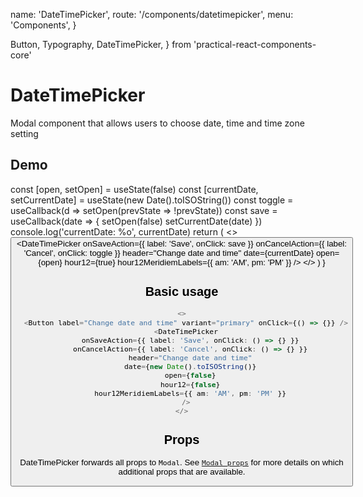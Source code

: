   name: 'DateTimePicker',
  route: '/components/datetimepicker',
  menu: 'Components',
}


  Button,
  Typography,
  DateTimePicker,
} from 'practical-react-components-core'

# DateTimePicker

Modal component that allows users to choose
date, time and time zone setting

## Demo

  const [open, setOpen] = useState(false)
  const [currentDate, setCurrentDate] = useState(new Date().toISOString())
  const toggle = useCallback(d => setOpen(prevState => !prevState))
  const save = useCallback(date => {
    setOpen(false)
    setCurrentDate(date)
  })
  console.log('currentDate: %o', currentDate)
  return (
    <>
      <Button label="Change date and time" variant="primary" onClick={toggle} />
      <DateTimePicker
        onSaveAction={{ label: 'Save', onClick: save }}
        onCancelAction={{ label: 'Cancel', onClick: toggle }}
        header="Change date and time"
        date={currentDate}
        open={open}
        hour12={true}
        hour12MeridiemLabels={{ am: 'AM', pm: 'PM' }}
      />
    </>
  )
}

<DemoComponent />

## Basic usage

```typescript type="live"
<>
  <Button label="Change date and time" variant="primary" onClick={() => {}} />
  <DateTimePicker
    onSaveAction={{ label: 'Save', onClick: () => {} }}
    onCancelAction={{ label: 'Cancel', onClick: () => {} }}
    header="Change date and time"
    date={new Date().toISOString()}
    open={false}
    hour12={false}
    hour12MeridiemLabels={{ am: 'AM', pm: 'PM' }}
  />
</>
```

## Props

DateTimePicker forwards all props to `Modal`.
See [`Modal props`](#components/modal)
for more details on which additional props that are available.

<Props of="DateTimePicker" />
